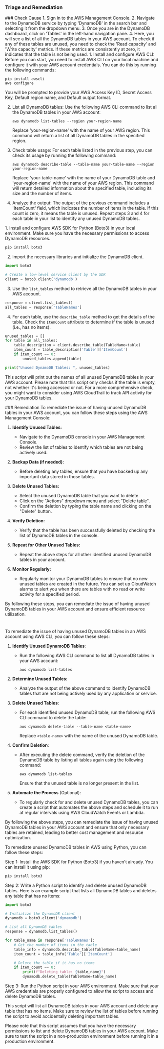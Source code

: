 
### Triage and Remediation
<Tabs>

<Tab title='Cause'>
### Check Cause
<AccordionGroup>
<Accordion title='Using Console' defaultOpen='true'>
1. Sign in to the AWS Management Console.
2. Navigate to the DynamoDB service by typing 'DynamoDB' in the search bar and selecting it from the dropdown menu.
3. Once you are in the DynamoDB dashboard, click on 'Tables' in the left-hand navigation pane.
4. Here, you will see a list of all the DynamoDB tables in your AWS account. To check if any of these tables are unused, you need to check the 'Read capacity' and 'Write capacity' metrics. If these metrics are consistently at zero, it indicates that the table is not being used.
</Accordion>

<Accordion title='Using CLI'>
1. Install and configure AWS CLI: Before you can start, you need to install AWS CLI on your local machine and configure it with your AWS account credentials. You can do this by running the following commands:

   ```
   pip install awscli
   aws configure
   ```

   You will be prompted to provide your AWS Access Key ID, Secret Access Key, Default region name, and Default output format.

2. List all DynamoDB tables: Use the following AWS CLI command to list all the DynamoDB tables in your AWS account:

   ```
   aws dynamodb list-tables --region your-region-name
   ```

   Replace 'your-region-name' with the name of your AWS region. This command will return a list of all DynamoDB tables in the specified region.

3. Check table usage: For each table listed in the previous step, you can check its usage by running the following command:

   ```
   aws dynamodb describe-table --table-name your-table-name --region your-region-name
   ```

   Replace 'your-table-name' with the name of your DynamoDB table and 'your-region-name' with the name of your AWS region. This command will return detailed information about the specified table, including its size and the number of items.

4. Analyze the output: The output of the previous command includes a 'ItemCount' field, which indicates the number of items in the table. If this count is zero, it means the table is unused. Repeat steps 3 and 4 for each table in your list to identify any unused DynamoDB tables.
</Accordion>

<Accordion title='Using Python'>
1. Install and configure AWS SDK for Python (Boto3) in your local environment. Make sure you have the necessary permissions to access DynamoDB resources.

```python
pip install boto3
```

2. Import the necessary libraries and initialize the DynamoDB client.

```python
import boto3

# Create a low-level service client by the SDK
client = boto3.client('dynamodb')
```

3. Use the `list_tables` method to retrieve all the DynamoDB tables in your AWS account.

```python
response = client.list_tables()
all_tables = response['TableNames']
```

4. For each table, use the `describe_table` method to get the details of the table. Check the `ItemCount` attribute to determine if the table is unused (i.e., has no items).

```python
unused_tables = []
for table in all_tables:
    table_description = client.describe_table(TableName=table)
    item_count = table_description['Table']['ItemCount']
    if item_count == 0:
        unused_tables.append(table)

print("Unused DynamoDB Tables: ", unused_tables)
```

This script will print out the names of all unused DynamoDB tables in your AWS account. Please note that this script only checks if the table is empty, not whether it's being accessed or not. For a more comprehensive check, you might want to consider using AWS CloudTrail to track API activity for your DynamoDB tables.
</Accordion>

</AccordionGroup>
</Tab>
<Tab title='Remediation'>
### Remediation

<AccordionGroup>
<Accordion title='Using Console' defaultOpen='true'>
To remediate the issue of having unused DynamoDB tables in your AWS account, you can follow these steps using the AWS Management Console:

1. **Identify Unused Tables:**
   - Navigate to the DynamoDB console in your AWS Management Console.
   - Review the list of tables to identify which tables are not being actively used.

2. **Backup Data (if needed):**
   - Before deleting any tables, ensure that you have backed up any important data stored in those tables.

3. **Delete Unused Tables:**
   - Select the unused DynamoDB table that you want to delete.
   - Click on the "Actions" dropdown menu and select "Delete table".
   - Confirm the deletion by typing the table name and clicking on the "Delete" button.

4. **Verify Deletion:**
   - Verify that the table has been successfully deleted by checking the list of DynamoDB tables in the console.

5. **Repeat for Other Unused Tables:**
   - Repeat the above steps for all other identified unused DynamoDB tables in your account.

6. **Monitor Regularly:**
   - Regularly monitor your DynamoDB tables to ensure that no new unused tables are created in the future. You can set up CloudWatch alarms to alert you when there are tables with no read or write activity for a specified period.

By following these steps, you can remediate the issue of having unused DynamoDB tables in your AWS account and ensure efficient resource utilization.

#
</Accordion>

<Accordion title='Using CLI'>
To remediate the issue of having unused DynamoDB tables in an AWS account using AWS CLI, you can follow these steps:

1. **Identify Unused DynamoDB Tables**:
   - Run the following AWS CLI command to list all DynamoDB tables in your AWS account:
     ```
     aws dynamodb list-tables
     ```

2. **Determine Unused Tables**:
   - Analyze the output of the above command to identify DynamoDB tables that are not being actively used by any application or service.

3. **Delete Unused Tables**:
   - For each identified unused DynamoDB table, run the following AWS CLI command to delete the table:
     ```
     aws dynamodb delete-table --table-name <table-name>
     ```
     Replace `<table-name>` with the name of the unused DynamoDB table.

4. **Confirm Deletion**:
   - After executing the delete command, verify the deletion of the DynamoDB table by listing all tables again using the following command:
     ```
     aws dynamodb list-tables
     ```
     Ensure that the unused table is no longer present in the list.

5. **Automate the Process** (Optional):
   - To regularly check for and delete unused DynamoDB tables, you can create a script that automates the above steps and schedule it to run at regular intervals using AWS CloudWatch Events or Lambda.

By following the above steps, you can remediate the issue of having unused DynamoDB tables in your AWS account and ensure that only necessary tables are retained, leading to better cost management and resource optimization.
</Accordion>

<Accordion title='Using Python'>
To remediate unused DynamoDB tables in AWS using Python, you can follow these steps:

Step 1: Install the AWS SDK for Python (Boto3) if you haven't already. You can install it using pip:
```bash
pip install boto3
```

Step 2: Write a Python script to identify and delete unused DynamoDB tables. Here is an example script that lists all DynamoDB tables and deletes any table that has no items:

```python
import boto3

# Initialize the DynamoDB client
dynamodb = boto3.client('dynamodb')

# List all DynamoDB tables
response = dynamodb.list_tables()

for table_name in response['TableNames']:
    # Get the number of items in the table
    table_info = dynamodb.describe_table(TableName=table_name)
    item_count = table_info['Table']['ItemCount']

    # Delete the table if it has no items
    if item_count == 0:
        print(f"Deleting table: {table_name}")
        dynamodb.delete_table(TableName=table_name)
```

Step 3: Run the Python script in your AWS environment. Make sure that your AWS credentials are properly configured to allow the script to access and delete DynamoDB tables.

This script will list all DynamoDB tables in your AWS account and delete any table that has no items. Make sure to review the list of tables before running the script to avoid accidentally deleting important tables.

Please note that this script assumes that you have the necessary permissions to list and delete DynamoDB tables in your AWS account. Make sure to test the script in a non-production environment before running it in a production environment.
</Accordion>

</AccordionGroup>
</Tab>
</Tabs>
